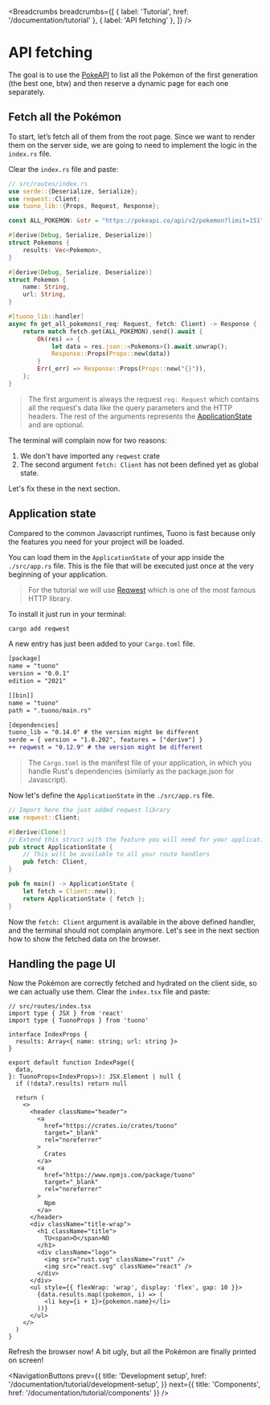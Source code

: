 
<MetaTags
  title="Tuono - API fetching"
  canonical="https://tuono.dev/documentation/tutorial/api-fetching"
  description="Learn how to fetch remote APIs on the backend"
/>


<Breadcrumbs
  breadcrumbs={[
    { label: 'Tutorial', href: '/documentation/tutorial' },
    { label: 'API fetching' },
  ]}
/>

# API fetching

The goal is to use the [PokeAPI](https://pokeapi.co/docs/v2) to list all the Pokémon of the first generation (the best one, btw) and then reserve a dynamic page for each one separately.

## Fetch all the Pokémon

To start, let’s fetch all of them from the root page. Since we want to render them on the server side, we are going to need to implement the logic in the `index.rs` file.

Clear the `index.rs` file and paste:

```rs
// src/routes/index.rs
use serde::{Deserialize, Serialize};
use reqwest::Client;
use tuono_lib::{Props, Request, Response};

const ALL_POKEMON: &str = "https://pokeapi.co/api/v2/pokemon?limit=151";

#[derive(Debug, Serialize, Deserialize)]
struct Pokemons {
    results: Vec<Pokemon>,
}

#[derive(Debug, Serialize, Deserialize)]
struct Pokemon {
    name: String,
    url: String,
}

#[tuono_lib::handler]
async fn get_all_pokemons(_req: Request, fetch: Client) -> Response {
    return match fetch.get(ALL_POKEMON).send().await {
        Ok(res) => {
            let data = res.json::<Pokemons>().await.unwrap();
            Response::Props(Props::new(data))
        }
        Err(_err) => Response::Props(Props::new("{}")),
    };
}
```

> The first argument is always the request `req: Request` which contains all the request's data like the query parameters and the HTTP headers.
> The rest of the arguments represents the [ApplicationState](/documentation/application-state) and are optional.

The terminal will complain now for two reasons:

1. We don't have imported any `reqwest` crate
2. The second argument `fetch: Client` has not been defined yet as global state.

Let's fix these in the next section.

## Application state

Compared to the common Javascript runtimes, Tuono is fast because only the features you need for your project will be loaded.

You can load them in the `ApplicationState` of your app inside the `./src/app.rs` file. This is the file that will be executed just once at the very beginning of your application.

> For the tutorial we will use [Reqwest](https://docs.rs/reqwest/latest/reqwest/) which is one of the most famous HTTP library.

To install it just run in your terminal:

```sh
cargo add reqwest
```

A new entry has just been added to your `Cargo.toml` file.

```diff
[package]
name = "tuono"
version = "0.0.1"
edition = "2021"

[[bin]]
name = "tuono"
path = ".tuono/main.rs"

[dependencies]
tuono_lib = "0.14.0" # the version might be different
serde = { version = "1.0.202", features = ["derive"] }
++ reqwest = "0.12.9" # the version might be different
```

> The `Cargo.toml` is the manifest file of your application, in which you handle Rust's dependencies
> (similarly as the package.json for Javascript).

Now let's define the `ApplicationState` in the `./src/app.rs` file.

```rs
// Import here the just added reqwest library
use reqwest::Client;

#[derive(Clone)]
// Extend this struct with the feature you will need for your application
pub struct ApplicationState {
    // This will be available to all your route handlers
    pub fetch: Client,
}

pub fn main() -> ApplicationState {
    let fetch = Client::new();
    return ApplicationState { fetch };
}
```

Now the `fetch: Client` argument is available in the above defined handler, and the terminal should not complain anymore.
Let's see in the next section how to show the fetched data on the browser.

## Handling the page UI

Now the Pokémon are correctly fetched and hydrated on the client side, so we can actually use them. Clear the `index.tsx` file and paste:

```tsx
// src/routes/index.tsx
import type { JSX } from 'react'
import type { TuonoProps } from 'tuono'

interface IndexProps {
  results: Array<{ name: string; url: string }>
}

export default function IndexPage({
  data,
}: TuonoProps<IndexProps>): JSX.Element | null {
  if (!data?.results) return null

  return (
    <>
      <header className="header">
        <a
          href="https://crates.io/crates/tuono"
          target="_blank"
          rel="noreferrer"
        >
          Crates
        </a>
        <a
          href="https://www.npmjs.com/package/tuono"
          target="_blank"
          rel="noreferrer"
        >
          Npm
        </a>
      </header>
      <div className="title-wrap">
        <h1 className="title">
          TU<span>O</span>NO
        </h1>
        <div className="logo">
          <img src="rust.svg" className="rust" />
          <img src="react.svg" className="react" />
        </div>
      </div>
      <ul style={{ flexWrap: 'wrap', display: 'flex', gap: 10 }}>
        {data.results.map((pokemon, i) => (
          <li key={i + 1}>{pokemon.name}</li>
        ))}
      </ul>
    </>
  )
}
```

Refresh the browser now! A bit ugly, but all the Pokémon are finally printed on screen!


<NavigationButtons
  prev={{
    title: 'Development setup',
    href: '/documentation/tutorial/development-setup',
  }}
  next={{ title: 'Components', href: '/documentation/tutorial/components' }}
/>
